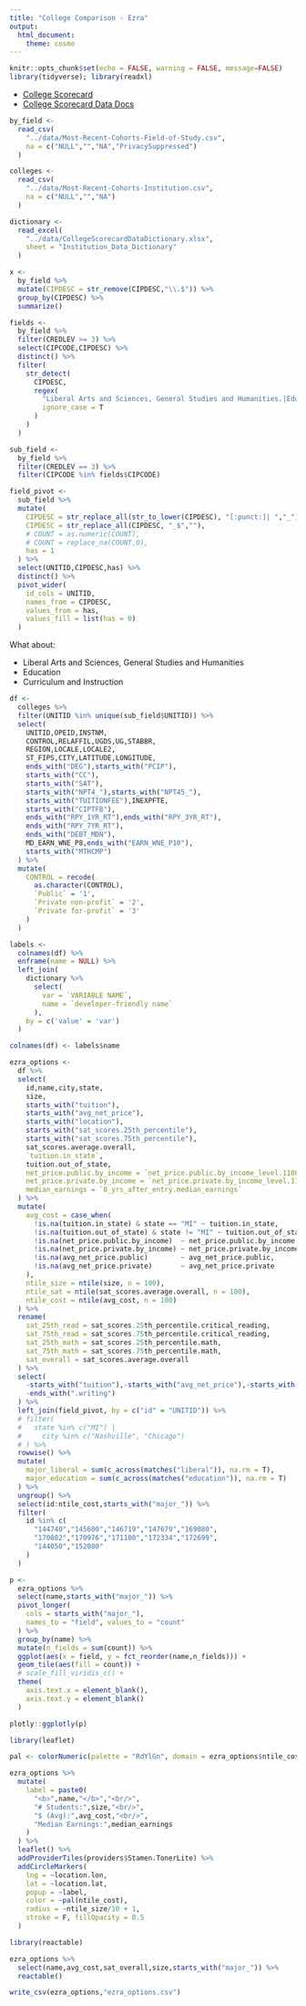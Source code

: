 ```yaml
---
title: "College Comparison - Ezra"
output: 
  html_document:
    theme: cosmo
---
```


```r
knitr::opts_chunk$set(echo = FALSE, warning = FALSE, message=FALSE)
library(tidyverse); library(readxl)
```

- [College Scorecard](https://collegescorecard.ed.gov/)
- [College Scorecard Data Docs](https://collegescorecard.ed.gov/data/documentation/)

```r
by_field <- 
  read_csv(
    "../data/Most-Recent-Cohorts-Field-of-Study.csv",
    na = c("NULL","","NA","PrivacySuppressed")
  )

colleges <- 
  read_csv(
    "../data/Most-Recent-Cohorts-Institution.csv",
    na = c("NULL","","NA")
  )

dictionary <- 
  read_excel(
    "../data/CollegeScorecardDataDictionary.xlsx",
    sheet = "Institution_Data_Dictionary"
  ) 
```

```r

x <-
  by_field %>%
  mutate(CIPDESC = str_remove(CIPDESC,"\\.$")) %>%
  group_by(CIPDESC) %>%
  summarize()

fields <-
  by_field %>%
  filter(CREDLEV >= 3) %>%
  select(CIPCODE,CIPDESC) %>%
  distinct() %>%
  filter(
    str_detect(
      CIPDESC,
      regex(
        "Liberal Arts and Sciences, General Studies and Humanities.|Education, General.|Educational Administration and Supervision.|Special Education and Teaching.|Teacher Education and Professional Development, Specific Levels and Methods.|Teacher Education and Professional Development, Specific Subject Areas.|Educational Assessment, Evaluation, and Research.|Education, Other.|Basic Skills and Developmental/Remedial Education.|Social and Philosophical Foundations of Education.|International and Comparative Education.|Movement and Mind-Body Therapies and Education.", 
        ignore_case = T
      )
    )
  )

sub_field <-
  by_field %>%
  filter(CREDLEV == 3) %>%
  filter(CIPCODE %in% fields$CIPCODE)

field_pivot <-
  sub_field %>%
  mutate(
    CIPDESC = str_replace_all(str_to_lower(CIPDESC), "[:punct:]| ","_"),
    CIPDESC = str_replace_all(CIPDESC, "_$",""),
    # COUNT = as.numeric(COUNT),
    # COUNT = replace_na(COUNT,0),
    has = 1
  ) %>%
  select(UNITID,CIPDESC,has) %>%
  distinct() %>%
  pivot_wider(
    id_cols = UNITID,
    names_from = CIPDESC,
    values_from = has,
    values_fill = list(has = 0)
  ) 

```

What about:

- Liberal Arts and Sciences, General Studies and Humanities
- Education
- Curriculum and Instruction

```r
df <-
  colleges %>%
  filter(UNITID %in% unique(sub_field$UNITID)) %>%
  select(
    UNITID,OPEID,INSTNM,
    CONTROL,RELAFFIL,UGDS,UG,STABBR,
    REGION,LOCALE,LOCALE2,
    ST_FIPS,CITY,LATITUDE,LONGITUDE,
    ends_with("DEG"),starts_with("PCIP"),
    starts_with("CC"),
    starts_with("SAT"),
    starts_with("NPT4_"),starts_with("NPT45_"),
    starts_with("TUITIONFEE"),INEXPFTE,
    starts_with("CIPTFB"),
    ends_with("RPY_1YR_RT"),ends_with("RPY_3YR_RT"),
    ends_with("RPY_7YR_RT"),
    ends_with("DEBT_MDN"),
    MD_EARN_WNE_P8,ends_with("EARN_WNE_P10"),
    starts_with("MTHCMP")
  ) %>%
  mutate(
    CONTROL = recode(
      as.character(CONTROL),
      `Public` = '1',
      `Private non-profit` = '2',
      `Private for-profit` = '3'
    )
  )

labels <-
  colnames(df) %>% 
  enframe(name = NULL) %>%
  left_join(
    dictionary %>% 
      select(
        var = `VARIABLE NAME`,
        name = `developer-friendly name`
      ),
    by = c('value' = 'var')
  )

colnames(df) <- labels$name
```

```r

ezra_options <-
  df %>%
  select(
    id,name,city,state,
    size,
    starts_with("tuition"),
    starts_with("avg_net_price"),
    starts_with("location"),
    starts_with("sat_scores.25th_percentile"),
    starts_with("sat_scores.75th_percentile"),
    sat_scores.average.overall,
    `tuition.in_state`,
    tuition.out_of_state,
    net_price.public.by_income = `net_price.public.by_income_level.110001-plus`,
    net_price.private.by_income = `net_price.private.by_income_level.110001-plus`,
    median_earnings = `8_yrs_after_entry.median_earnings`
  ) %>%
  mutate(
    avg_cost = case_when(
      !is.na(tuition.in_state) & state == "MI" ~ tuition.in_state,
      !is.na(tuition.out_of_state) & state != "MI" ~ tuition.out_of_state,
      !is.na(net_price.public.by_income)  ~ net_price.public.by_income,
      !is.na(net_price.private.by_income) ~ net_price.private.by_income,
      !is.na(avg_net_price.public)        ~ avg_net_price.public,
      !is.na(avg_net_price.private)       ~ avg_net_price.private 
    ),
    ntile_size = ntile(size, n = 100),
    ntile_sat = ntile(sat_scores.average.overall, n = 100),
    ntile_cost = ntile(avg_cost, n = 100)
  ) %>%
  rename(
    sat_25th_read = sat_scores.25th_percentile.critical_reading,
    sat_75th_read = sat_scores.75th_percentile.critical_reading,
    sat_25th_math = sat_scores.25th_percentile.math,
    sat_75th_math = sat_scores.75th_percentile.math,
    sat_overall = sat_scores.average.overall
  ) %>%
  select(
    -starts_with("tuition"),-starts_with("avg_net_price"),-starts_with("net_price"),
    -ends_with(".writing")
  ) %>%
  left_join(field_pivot, by = c("id" = "UNITID")) %>%
  # filter(
  #   state %in% c("MI") |
  #     city %in% c("Nashville", "Chicago")
  # ) %>%
  rowwise() %>%
  mutate(
    major_liberal = sum(c_across(matches("liberal")), na.rm = T),
    major_education = sum(c_across(matches("education")), na.rm = T)
  ) %>%
  ungroup() %>%
  select(id:ntile_cost,starts_with("major_")) %>%
  filter(
    id %in% c(
      "144740","145600","146719","147679","169080",
      "170082","170976","171100","172334","172699",
      "144050","152080"
    )
  )

```

```r

p <-
  ezra_options %>%
  select(name,starts_with("major_")) %>%
  pivot_longer(
    cols = starts_with("major_"),
    names_to = "field", values_to = "count"
  ) %>%
  group_by(name) %>%
  mutate(n_fields = sum(count)) %>%
  ggplot(aes(x = field, y = fct_reorder(name,n_fields))) +
  geom_tile(aes(fill = count)) +
  # scale_fill_viridis_c() +
  theme(
    axis.text.x = element_blank(),
    axis.text.y = element_blank()
  )

plotly::ggplotly(p)

```

```r
library(leaflet)

pal <- colorNumeric(palette = "RdYlGn", domain = ezra_options$ntile_cost, reverse = T)

ezra_options %>%
  mutate(
    label = paste0(
      "<b>",name,"</b>","<br/>",
      "# Students:",size,"<br/>",
      "$ (Avg):",avg_cost,"<br/>",
      "Median Earnings:",median_earnings
    )
  ) %>%
  leaflet() %>%
  addProviderTiles(providers$Stamen.TonerLite) %>%
  addCircleMarkers(
    lng = ~location.lon, 
    lat = ~location.lat,
    popup = ~label,
    color = ~pal(ntile_cost),
    radius = ~ntile_size/10 + 1,
    stroke = F, fillOpacity = 0.5
  ) 

```

```r
library(reactable)

ezra_options %>%
  select(name,avg_cost,sat_overall,size,starts_with("major_")) %>%
  reactable()
```


```r
write_csv(ezra_options,"ezra_options.csv")
```

